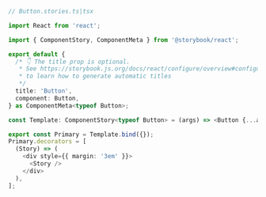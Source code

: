 ```ts
// Button.stories.ts|tsx

import React from 'react';

import { ComponentStory, ComponentMeta } from '@storybook/react';

export default {
  /* 👇 The title prop is optional.
   * See https://storybook.js.org/docs/react/configure/overview#configure-story-loading
   * to learn how to generate automatic titles
   */
  title: 'Button',
  component: Button,
} as ComponentMeta<typeof Button>;

const Template: ComponentStory<typeof Button> = (args) => <Button {...args} />;

export const Primary = Template.bind({});
Primary.decorators = [
  (Story) => (
    <div style={{ margin: '3em' }}>
      <Story />
    </div>
  ),
];
```
